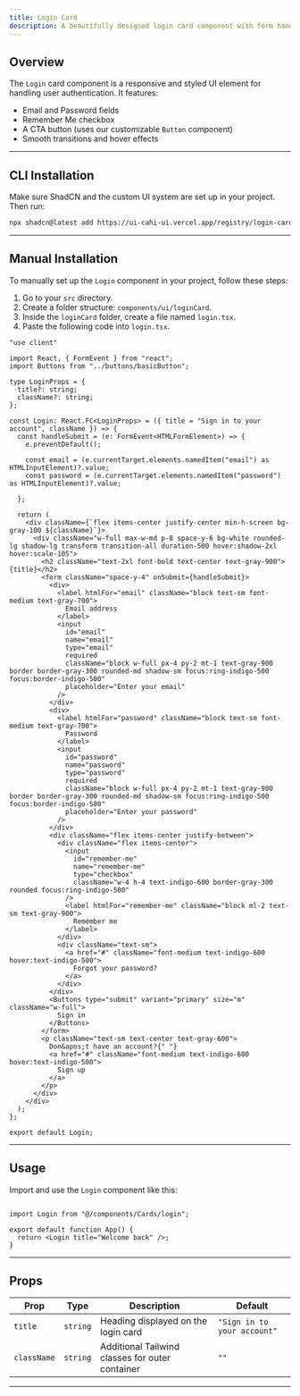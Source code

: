 ```yaml
---
title: Login Card
description: A beautifully designed login card component with form handling and button styling.
---
```



## Overview

The `Login` card component is a responsive and styled UI element for handling user authentication. It features:

- Email and Password fields  
- Remember Me checkbox  
- A CTA button (uses our customizable `Button` component)  
- Smooth transitions and hover effects

<ComponentPreview code={loginCardCode}>
  <Login />
</ComponentPreview>

---

## CLI Installation

Make sure ShadCN and the custom UI system are set up in your project. Then run:

```bash
npx shadcn@latest add https://ui-cahi-ui.vercel.app/registry/login-card.json
```
---

## Manual Installation

To manually set up the `Login` component in your project, follow these steps:

1. Go to your `src` directory.
2. Create a folder structure: `components/ui/loginCard`.
3. Inside the `loginCard` folder, create a file named `login.tsx`.
4. Paste the following code into `login.tsx`.

```tsx
"use client"

import React, { FormEvent } from "react";
import Buttons from "../buttons/basicButton";

type LoginProps = {
  title?: string;
  className?: string;
};

const Login: React.FC<LoginProps> = ({ title = "Sign in to your account", className }) => {
  const handleSubmit = (e: FormEvent<HTMLFormElement>) => {
    e.preventDefault();

    const email = (e.currentTarget.elements.namedItem("email") as HTMLInputElement)?.value;
    const password = (e.currentTarget.elements.namedItem("password") as HTMLInputElement)?.value;

  };

  return (
    <div className={`flex items-center justify-center min-h-screen bg-gray-100 ${className}`}>
      <div className="w-full max-w-md p-8 space-y-6 bg-white rounded-lg shadow-lg transform transition-all duration-500 hover:shadow-2xl hover:scale-105">
        <h2 className="text-2xl font-bold text-center text-gray-900">{title}</h2>
        <form className="space-y-4" onSubmit={handleSubmit}>
          <div>
            <label htmlFor="email" className="block text-sm font-medium text-gray-700">
              Email address
            </label>
            <input
              id="email"
              name="email"
              type="email"
              required
              className="block w-full px-4 py-2 mt-1 text-gray-900 border border-gray-300 rounded-md shadow-sm focus:ring-indigo-500 focus:border-indigo-500"
              placeholder="Enter your email"
            />
          </div>
          <div>
            <label htmlFor="password" className="block text-sm font-medium text-gray-700">
              Password
            </label>
            <input
              id="password"
              name="password"
              type="password"
              required
              className="block w-full px-4 py-2 mt-1 text-gray-900 border border-gray-300 rounded-md shadow-sm focus:ring-indigo-500 focus:border-indigo-500"
              placeholder="Enter your password"
            />
          </div>
          <div className="flex items-center justify-between">
            <div className="flex items-center">
              <input
                id="remember-me"
                name="remember-me"
                type="checkbox"
                className="w-4 h-4 text-indigo-600 border-gray-300 rounded focus:ring-indigo-500"
              />
              <label htmlFor="remember-me" className="block ml-2 text-sm text-gray-900">
                Remember me
              </label>
            </div>
            <div className="text-sm">
              <a href="#" className="font-medium text-indigo-600 hover:text-indigo-500">
                Forgot your password?
              </a>
            </div>
          </div>
          <Buttons type="submit" variant="primary" size="m" className="w-full">
            Sign in
          </Buttons>
        </form>
        <p className="text-sm text-center text-gray-600">
          Don&apos;t have an account?{" "}
          <a href="#" className="font-medium text-indigo-600 hover:text-indigo-500">
            Sign up
          </a>
        </p>
      </div>
    </div>
  );
};

export default Login;
```
---

## Usage
Import and use the `Login` component like this:
```tsx

import Login from "@/components/Cards/login";

export default function App() {
  return <Login title="Welcome back" />;
}

```
---

## Props

| **Prop**    | **Type**   | **Description**                                  | **Default**                  |
|-------------|------------|--------------------------------------------------|------------------------------|
| `title`     | `string`   | Heading displayed on the login card              | `"Sign in to your account"`  |
| `className` | `string`   | Additional Tailwind classes for outer container  | `""`                         |

---